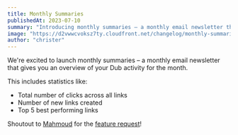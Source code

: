 ```yaml
---
title: Monthly Summaries
publishedAt: 2023-07-10
summary: "Introducing monthly summaries – a monthly email newsletter that gives you an overview of your Dub activity for the month."
image: "https://d2vwwcvoksz7ty.cloudfront.net/changelog/monthly-summaries.png"
author: "christer"
---
```


We're excited to launch monthly summaries – a monthly email newsletter that gives you an overview of your Dub activity for the month.

This includes statistics like:

- Total number of clicks across all links
- Number of new links created
- Top 5 best performing links

Shoutout to [Mahmoud](https://twitter.com/thisismahmoud_) for the [feature request](https://github.com/steven-tey/dub/issues/172)!
